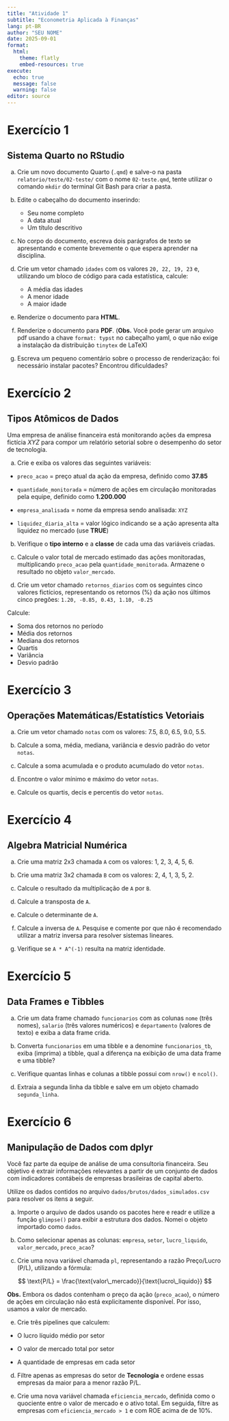 ```yaml
---
title: "Atividade 1"
subtitle: "Econometria Aplicada à Finanças"
lang: pt-BR
author: "SEU NOME"
date: 2025-09-01
format: 
  html:
    theme: flatly
    embed-resources: true
execute:
  echo: true
  message: false
  warning: false
editor: source
---
```



# Exercício 1

## Sistema Quarto no RStudio

a. Crie um novo documento Quarto (`.qmd`) e salve-o na 
pasta `relatorio/teste/02-teste/` com o nome `02-teste.qmd`, 
tente utilizar o comando `mkdir` do terminal Git Bash para 
criar a pasta.


b. Edite o cabeçalho do documento inserindo:

   - Seu nome completo
   - A data atual
   - Um título descritivo


c. No corpo do documento, escreva dois parágrafos de texto se 
apresentando e comente brevemente o que espera aprender na disciplina.


d. Crie um vetor chamado `idades` com os valores `20, 22, 19, 23` e, 
utilizando um bloco de código para cada estatística, calcule:

   - A média das idades
   - A menor idade
   - A maior idade


e. Renderize o documento para **HTML**.


f. Renderize o documento para **PDF**. (**Obs.** Você pode gerar 
um arquivo pdf usando a chave `format: typst` no cabeçalho yaml, o que 
não exige a instalação da distribuição `tinytex` de LaTeX)


g. Escreva um pequeno comentário sobre o processo de renderização: 
foi necessário instalar pacotes? Encontrou dificuldades?




# Exercício 2 

## Tipos Atômicos de Dados

Uma empresa de análise financeira está monitorando ações da empresa 
fictícia *XYZ* para compor um relatório setorial sobre o 
desempenho do setor de tecnologia.

a. Crie e exiba os valores das seguintes variáveis:

- `preco_acao` = preço atual da ação da empresa, definido como **37.85**

- `quantidade_monitorada` = número de ações em circulação monitoradas 
  pela equipe, definido como **1.200.000**
  
- `empresa_analisada` = nome da empresa sendo analisada: `XYZ`

- `liquidez_diaria_alta` = valor lógico indicando se a ação apresenta 
alta liquidez no mercado (use **TRUE**)


b. Verifique o **tipo interno** e a **classe** de cada uma das variáveis 
criadas.


c. Calcule o valor total de mercado estimado das ações monitoradas, 
multiplicando `preco_acao` pela `quantidade_monitorada`. Armazene o 
resultado no objeto `valor_mercado`.


e. Crie um vetor chamado `retornos_diarios` com os seguintes cinco 
valores fictícios, representando os retornos (%) da ação nos últimos 
cinco pregões:  `1.20, -0.85, 0.43, 1.10, -0.25`

Calcule:

- Soma dos retornos no período
- Média dos retornos
- Mediana dos retornos
- Quartis
- Variância
- Desvio padrão




# Exercício 3 

## Operações Matemáticas/Estatístics Vetoriais

a. Crie um vetor chamado `notas` com os valores: 7.5, 8.0, 6.5, 9.0, 5.5. 


b. Calcule a soma, média, mediana, variância e desvio padrão do vetor `notas`.


c. Calcule a soma acumulada e o produto acumulado do vetor `notas`.


d. Encontre o valor mínimo e máximo do vetor `notas`. 


e. Calcule os quartis, decis e percentis do vetor `notas`. 




# Exercício 4 

## Algebra Matricial Numérica

a. Crie uma matriz 2x3 chamada `A` com os valores: 1, 2, 3, 4, 5, 6.  


b. Crie uma matriz 3x2 chamada `B` com os valores: 2, 4, 1, 3, 5, 2.  


c. Calcule o resultado da multiplicação de `A` por `B`.  


d. Calcule a transposta de `A`.  


e. Calcule o determinante de `A`.  


f. Calcule a inversa de `A`. Pesquise e comente por que não é 
recomendado utilizar a matriz inversa para resolver sistemas 
lineares.


g. Verifique se `A * A^(-1)` resulta na matriz identidade.




# Exercício 5 

## Data Frames e Tibbles

a. Crie um data frame chamado `funcionarios` com as colunas `nome` 
(três nomes), `salario` (três valores numéricos) e `departamento` 
(valores de texto) e exiba a data frame crida.


b. Converta `funcionarios` em uma tibble e a denomine `funcionarios_tb`, 
exiba (imprima) a tibble, qual a diferença na exibição de uma data 
frame e uma tibble?


c. Verifique quantas linhas e colunas a tibble possui com `nrow()` e `ncol()`.


d. Extraia a segunda linha da tibble e salve em um objeto 
chamado `segunda_linha`.  




# Exercício 6 

## Manipulação de Dados com dplyr

Você faz parte da equipe de análise de uma consultoria financeira. Seu 
objetivo é extrair informações relevantes a partir de um conjunto de dados 
com indicadores contábeis de empresas brasileiras de capital aberto. 

Utilize os dados contidos no arquivo `dados/brutos/dados_simulados.csv` para 
resolver os itens a seguir. 

a. Importe o arquivo de dados usando os pacotes here e readr e utilize a 
função `glimpse()` para exibir a estrutura dos dados. Nomei o objeto 
importado como `dados`.


b. Como selecionar apenas as colunas: `empresa`, `setor`, `lucro_liquido`, 
`valor_mercado`, `preco_acao`?


c. Crie uma nova variável chamada `pl`, representando a razão Preço/Lucro 
(P/L), utilizando a fórmula:

$$
\text{P/L} = \frac{\text{valor\_mercado}}{\text{lucro\_liquido}}
$$

**Obs.** Embora os dados contenham o preço da ação (`preco_acao`), o número 
de ações em circulação não está explicitamente disponível. Por isso, usamos
a valor de mercado.


e. Crie três pipelines que calculem:

- O lucro líquido médio por setor

- O valor de mercado total por setor

- A quantidade de empresas em cada setor



d. Filtre apenas as empresas do setor de **Tecnologia** e ordene essas 
empresas da maior para a menor razão P/L.


f. Crie uma nova variável chamada `eficiencia_mercado`, definida como o 
quociente entre o valor de mercado e o ativo total. Em seguida, filtre as 
empresas com `eficiencia_mercado > 1` e com ROE acima de de 10%.